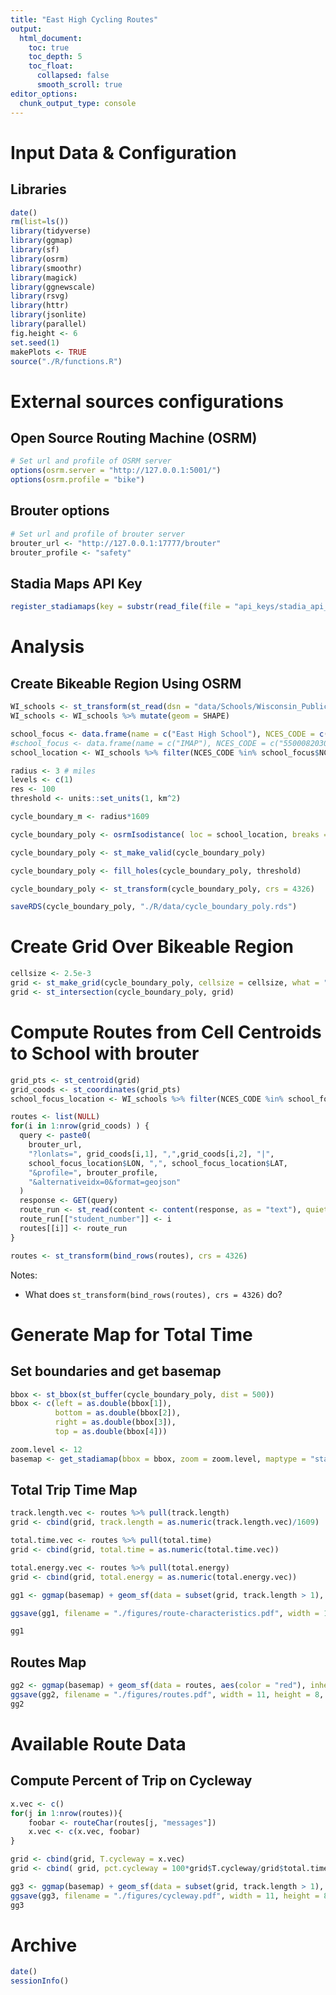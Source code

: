 ```yaml
---
title: "East High Cycling Routes"
output:
  html_document:
    toc: true
    toc_depth: 5
    toc_float:
      collapsed: false
      smooth_scroll: true
editor_options:
  chunk_output_type: console
---
```


# Input Data & Configuration

## Libraries

```r
date()
rm(list=ls())
library(tidyverse)
library(ggmap)
library(sf)
library(osrm)
library(smoothr)
library(magick)
library(ggnewscale)
library(rsvg)
library(httr)
library(jsonlite)
library(parallel)
fig.height <- 6
set.seed(1)
makePlots <- TRUE
source("./R/functions.R")
```

# External sources configurations

## Open Source Routing Machine (OSRM)

```r
# Set url and profile of OSRM server
options(osrm.server = "http://127.0.0.1:5001/")
options(osrm.profile = "bike")
```

## Brouter options
```r
# Set url and profile of brouter server
brouter_url <- "http://127.0.0.1:17777/brouter"
brouter_profile <- "safety"
```

## Stadia Maps API Key

```r
register_stadiamaps(key = substr(read_file(file = "api_keys/stadia_api_key"), 1, 36))
```


# Analysis

## Create Bikeable Region Using OSRM

```r
WI_schools <- st_transform(st_read(dsn = "data/Schools/Wisconsin_Public_Schools_-5986231931870160084.gpkg"), crs = 4326)
WI_schools <- WI_schools %>% mutate(geom = SHAPE)

school_focus <- data.frame(name = c("East High School"), NCES_CODE = c("550852000925"))
#school_focus <- data.frame(name = c("IMAP"), NCES_CODE = c("550008203085"))
school_location <- WI_schools %>% filter(NCES_CODE %in% school_focus$NCES_CODE)

radius <- 3 # miles
levels <- c(1)
res <- 100
threshold <- units::set_units(1, km^2)

cycle_boundary_m <- radius*1609

cycle_boundary_poly <- osrmIsodistance( loc = school_location, breaks = cycle_boundary_m, res = res )

cycle_boundary_poly <- st_make_valid(cycle_boundary_poly)

cycle_boundary_poly <- fill_holes(cycle_boundary_poly, threshold)

cycle_boundary_poly <- st_transform(cycle_boundary_poly, crs = 4326)

saveRDS(cycle_boundary_poly, "./R/data/cycle_boundary_poly.rds")
```

# Create Grid Over Bikeable Region

```r
cellsize <- 2.5e-3
grid <- st_make_grid(cycle_boundary_poly, cellsize = cellsize, what = "polygons", square = FALSE)
grid <- st_intersection(cycle_boundary_poly, grid)
```

# Compute Routes from Cell Centroids to School with brouter

```r
grid_pts <- st_centroid(grid)
grid_coods <- st_coordinates(grid_pts)
school_focus_location <- WI_schools %>% filter(NCES_CODE %in% school_focus$NCES_CODE) %>% select(LAT, LON)

routes <- list(NULL)
for(i in 1:nrow(grid_coods) ) {
  query <- paste0(
    brouter_url,
    "?lonlats=", grid_coods[i,1], ",",grid_coods[i,2], "|",
    school_focus_location$LON, ",", school_focus_location$LAT,
    "&profile=", brouter_profile,
    "&alternativeidx=0&format=geojson"
  )
  response <- GET(query)
  route_run <- st_read(content <- content(response, as = "text"), quiet = TRUE)
  route_run[["student_number"]] <- i
  routes[[i]] <- route_run
}

routes <- st_transform(bind_rows(routes), crs = 4326)
```

Notes:

- What does `st_transform(bind_rows(routes), crs = 4326)` do?


# Generate Map for Total Time

## Set boundaries and get basemap
```r
bbox <- st_bbox(st_buffer(cycle_boundary_poly, dist = 500))
bbox <- c(left = as.double(bbox[1]),
          bottom = as.double(bbox[2]),
          right = as.double(bbox[3]),
          top = as.double(bbox[4]))

zoom.level <- 12
basemap <- get_stadiamap(bbox = bbox, zoom = zoom.level, maptype = "stamen_toner_lite")
```

## Total Trip Time Map

```r
track.length.vec <- routes %>% pull(track.length)
grid <- cbind(grid, track.length = as.numeric(track.length.vec)/1609)

total.time.vec <- routes %>% pull(total.time)
grid <- cbind(grid, total.time = as.numeric(total.time.vec))

total.energy.vec <- routes %>% pull(total.energy)
grid <- cbind(grid, total.energy = as.numeric(total.energy.vec))

gg1 <- ggmap(basemap) + geom_sf(data = subset(grid, track.length > 1), aes(fill = total.time), inherit.aes = FALSE)

ggsave(gg1, filename = "./figures/route-characteristics.pdf", width = 11, height = 8, units = "in")

gg1
```

## Routes Map

```r
gg2 <- ggmap(basemap) + geom_sf(data = routes, aes(color = "red"), inherit.aes = FALSE)
ggsave(gg2, filename = "./figures/routes.pdf", width = 11, height = 8, units = "in")
gg2
```

# Available Route Data

## Compute Percent of Trip on Cycleway

```r
x.vec <- c()
for(j in 1:nrow(routes)){
    foobar <- routeChar(routes[j, "messages"])
    x.vec <- c(x.vec, foobar)
}

grid <- cbind(grid, T.cycleway = x.vec)
grid <- cbind( grid, pct.cycleway = 100*grid$T.cycleway/grid$total.time)

gg3 <- ggmap(basemap) + geom_sf(data = subset(grid, track.length > 1), aes(fill= pct.cycleway), inherit.aes = FALSE)
ggsave(gg3, filename = "./figures/cycleway.pdf", width = 11, height = 8, units = "in")
gg3
```

# Archive

```r
date()
sessionInfo()
```
